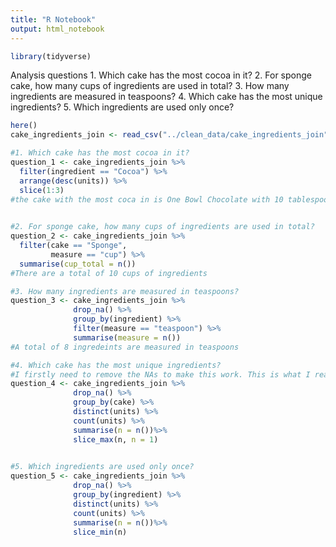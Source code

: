 ```yaml
---
title: "R Notebook"
output: html_notebook
---
```


```r
library(tidyverse)
```


Analysis questions
1. Which cake has the most cocoa in it?
2. For sponge cake, how many cups of ingredients are used in total?
3. How many ingredients are measured in teaspoons?
4. Which cake has the most unique ingredients?
5. Which ingredients are used only once?

```r
here()
cake_ingredients_join <- read_csv("../clean_data/cake_ingredients_join")
```


```r
#1. Which cake has the most cocoa in it?
question_1 <- cake_ingredients_join %>%
  filter(ingredient == "Cocoa") %>%
  arrange(desc(units)) %>%
  slice(1:3)
#the cake with the most coca in is One Bowl Chocolate with 10 tablespoons.
  
```

```r
#2. For sponge cake, how many cups of ingredients are used in total?
question_2 <- cake_ingredients_join %>%
  filter(cake == "Sponge",
         measure == "cup") %>%
  summarise(cup_total = n())
#There are a total of 10 cups of ingredients 
```

```r
#3. How many ingredients are measured in teaspoons?
question_3 <- cake_ingredients_join %>%
              drop_na() %>%
              group_by(ingredient) %>%
              filter(measure == "teaspoon") %>%
              summarise(measure = n())
#A total of 8 ingredeints are measured in teaspoons
```

```r
#4. Which cake has the most unique ingredients?
#I firstly need to remove the NAs to make this work. This is what I realised and changed in my clean data as this was not working. It kept saying 34 because it kept counting how many ingredients there are altogether but what I need to do is count the units because that will give the unique amount used by each cake.
question_4 <- cake_ingredients_join %>%
              drop_na() %>%
              group_by(cake) %>%
              distinct(units) %>%
              count(units) %>%
              summarise(n = n())%>%
              slice_max(n, n = 1)
              
```

```r
#5. Which ingredients are used only once?
question_5 <- cake_ingredients_join %>%
              drop_na() %>%
              group_by(ingredient) %>%
              distinct(units) %>%
              count(units) %>%
              summarise(n = n())%>%
              slice_min(n)
```



